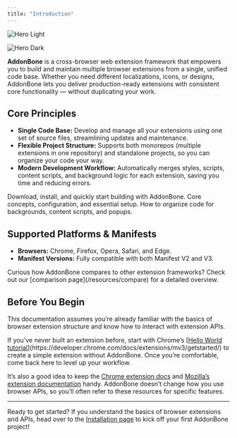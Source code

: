 ```yaml
---
title: "Introduction"
---
```


<img
  className="block dark:hidden"
  src="/images/hero-light.png"
  alt="Hero Light"
/>

<img
  className="hidden dark:block"
  src="/images/hero-dark.png"
  alt="Hero Dark"
/>

**AddonBone** is a cross-browser web extension framework that empowers you to build and maintain multiple browser extensions from a single, unified code base. Whether you need different localizations, icons, or designs, AddonBone lets you deliver production-ready extensions with consistent core functionality — without duplicating your work.

## **Core Principles**

- **Single Code Base:** Develop and manage all your extensions using one set of source files, streamlining updates and maintenance.
- **Flexible Project Structure:** Supports both monorepos (multiple extensions in one repository) and standalone projects, so you can organize your code your way.
- **Modern Development Workflow:** Automatically merges styles, scripts, content scripts, and background logic for each extension, saving you time and reducing errors.

<CardGroup cols={3}>
  <Card title="Get Started" icon="sparkles" href="get-started/installation">
    Download, install, and quickly start building with AddonBone.
  </Card>
  <Card title="Essentials" icon="sparkles" href="essentials/structure">
    Core concepts, configuration, and essential setup.
  </Card>
  <Card title="Entrypoints" icon="sparkles" href="entrypoints/background">
    How to organize code for backgrounds, content scripts, and popups.
  </Card>
</CardGroup>

## **Supported Platforms & Manifests**

- **Browsers:** Chrome, Firefox, Opera, Safari, and Edge.
- **Manifest Versions:** Fully compatible with both Manifest V2 and V3.

<Note>
  Curious how AddonBone compares to other extension frameworks? Check out our [comparison page](/resources/compare) for a detailed overview.
</Note>

## **Before You Begin**

This documentation assumes you’re already familiar with the basics of browser extension structure and know how to interact with extension APIs.

<Card title="New to browser extensions?" icon="sparkles">
  If you’ve never built an extension before, start with Chrome’s [<u>Hello World tutorial</u>](https://developer.chrome.com/docs/extensions/mv3/getstarted/) to create a simple extension without AddonBone. Once you’re comfortable, come back here to level up your workflow.
</Card>

It’s also a good idea to keep the [Chrome extension docs](https://developer.chrome.com/docs/extensions/) and [Mozilla’s extension documentation](https://developer.mozilla.org/en-US/docs/Mozilla/Add-ons/WebExtensions) handy. AddonBone doesn’t change how you use browser APIs, so you’ll often refer to these resources for specific features.

---

Ready to get started? If you understand the basics of browser extensions and APIs, head over to the [Installation page](/get-started/installation/index) to kick off your first AddonBone project\!